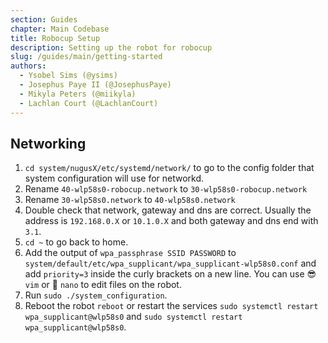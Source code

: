 ```yaml
---
section: Guides
chapter: Main Codebase
title: Robocup Setup
description: Setting up the robot for robocup
slug: /guides/main/getting-started
authors:
  - Ysobel Sims (@ysims)
  - Josephus Paye II (@JosephusPaye)
  - Mikyla Peters (@miikyla)
  - Lachlan Court (@LachlanCourt)
---
```


## Networking

1. `cd system/nugusX/etc/systemd/network/` to go to the config folder that system configuration will use for networkd.
2. Rename `40-wlp58s0-robocup.network` to `30-wlp58s0-robocup.network`
3. Rename `30-wlp58s0.network` to `40-wlp58s0.network`
4. Double check that network, gateway and dns are correct.
   Usually the address is `192.168.0.X` or `10.1.0.X` and both gateway and dns end with `3.1`.
5. `cd ~` to go back to home.
5. Add the output of `wpa_passphrase SSID PASSWORD` to `system/default/etc/wpa_supplicant/wpa_supplicant-wlp58s0.conf`
   and add `priority=3` inside the curly brackets on a new line.
   You can use 😎 `vim` or 🤮 `nano` to edit files on the robot.
6. Run `sudo ./system_configuration`.
7. Reboot the robot `reboot` or restart the services
   `sudo systemctl restart wpa_supplicant@wlp58s0` and `sudo systemctl restart wpa_supplicant@wlp58s0`.
